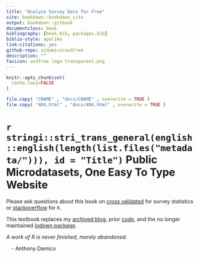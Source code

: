 ```yaml
--- 
title: "Analyze Survey Data for Free"
site: bookdown::bookdown_site
output: bookdown::gitbook
documentclass: book
bibliography: [book.bib, packages.bib]
biblio-style: apalike
link-citations: yes
github-repo: ajdamico/asdfree
description: ""
favicon: asdfree logo transparent.png
---
```


```r
knitr::opts_chunk$set(
  cache.lazy=FALSE
)
```

```r
file.copy( "CNAME" , "docs/CNAME" , overwrite = TRUE )
file.copy( "404.html" , "docs/404.html" , overwrite = TRUE )
```

# `r stringi::stri_trans_general(english::english(length(list.files("metadata/"))), id = "Title")` Public Microdatasets, One Easy To Type Website {-}

Please ask questions about this book on [cross validated](https://stats.stackexchange.com/questions/ask?tags=survey) for survey statistics or [stackoverflow](https://stackoverflow.com/questions/ask?tags=r+survey) for `R`.

This textbook replaces my [archived blog](http://usgsd.blogspot.com/), prior [code](https://github.com/ajdamico/asdfree/tree/archive), and the no longer maintained [lodown package](http://github.com/ajdamico/lodown).

_A work of R is never finished, merely abandoned._

&emsp;- Anthony Damico
